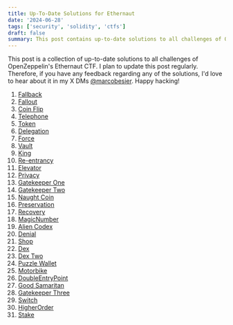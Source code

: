 ```yaml
---
title: Up-To-Date Solutions for Ethernaut
date: '2024-06-28'
tags: ['security', 'solidity', 'ctfs']
draft: false
summary: This post contains up-to-date solutions to all challenges of OpenZeppelin's Ethernaut CTF.
---
```


This post is a collection of up-to-date solutions to all challenges of OpenZeppelin's Ethernaut CTF.
I plan to update this post regularly.
Therefore, if you have any feedback regarding any of the solutions, I'd love to hear about it in my X DMs [@marcobesier](https://x.com/marcobesier).
Happy hacking!

1. [Fallback](https://www.marcobesier.xyz/blog/ethernaut-solutions/fallback)
2. [Fallout](https://www.marcobesier.xyz/blog/ethernaut-solutions/fallout)
3. [Coin Flip](https://www.marcobesier.xyz/blog/ethernaut-solutions/coin-flip)
4. [Telephone](https://www.marcobesier.xyz/blog/ethernaut-solutions/telephone)
5. [Token](https://www.marcobesier.xyz/blog/ethernaut-solutions/token)
6. [Delegation](https://www.marcobesier.xyz/blog/ethernaut-solutions/delegation)
7. [Force](https://www.marcobesier.xyz/blog/ethernaut-solutions/force)
8. [Vault](https://www.marcobesier.xyz/blog/ethernaut-solutions/vault)
9. [King](https://www.marcobesier.xyz/blog/ethernaut-solutions/king)
10. [Re-entrancy](https://www.marcobesier.xyz/blog/ethernaut-solutions/re-entrancy)
11. [Elevator](https://www.marcobesier.xyz/blog/ethernaut-solutions/elevator)
12. [Privacy](https://www.marcobesier.xyz/blog/ethernaut-solutions/privacy)
13. [Gatekeeper One](https://www.marcobesier.xyz/blog/ethernaut-solutions/gatekeeper-one)
14. [Gatekeeper Two](https://www.marcobesier.xyz/blog/ethernaut-solutions/gatekeeper-two)
15. [Naught Coin](https://www.marcobesier.xyz/blog/ethernaut-solutions/naught-coin)
16. [Preservation](https://www.marcobesier.xyz/blog/ethernaut-solutions/preservation)
17. [Recovery](https://www.marcobesier.xyz/blog/ethernaut-solutions/recovery)
18. [MagicNumber](https://www.marcobesier.xyz/blog/ethernaut-solutions/magicnumber)
19. [Alien Codex](https://www.marcobesier.xyz/blog/ethernaut-solutions/alien-codex)
20. [Denial](https://www.marcobesier.xyz/blog/ethernaut-solutions/denial)
21. [Shop](https://www.marcobesier.xyz/blog/ethernaut-solutions/shop)
22. [Dex](https://www.marcobesier.xyz/blog/ethernaut-solutions/dex)
23. [Dex Two](https://www.marcobesier.xyz/blog/ethernaut-solutions/dex-two)
24. [Puzzle Wallet](https://www.marcobesier.xyz/blog/ethernaut-solutions/puzzle-wallet)
25. [Motorbike](https://www.marcobesier.xyz/blog/ethernaut-solutions/motorbike)
26. [DoubleEntryPoint](https://www.marcobesier.xyz/blog/ethernaut-solutions/doubleentrypoint)
27. [Good Samaritan](https://www.marcobesier.xyz/blog/ethernaut-solutions/good-samaritan)
28. [Gatekeeper Three](https://www.marcobesier.xyz/blog/ethernaut-solutions/gatekeeper-three)
29. [Switch](https://www.marcobesier.xyz/blog/ethernaut-solutions/switch)
30. [HigherOrder](https://www.marcobesier.xyz/blog/ethernaut-solutions/higher-order)
31. [Stake](https://www.marcobesier.xyz/blog/ethernaut-solutions/stake)
